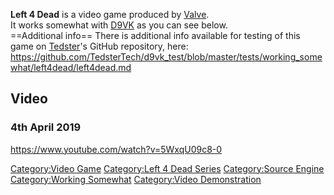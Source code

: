 <strong>Left 4 Dead</strong> is a video game produced by [[Valve]].
<br />
It works somewhat with [[D9VK]] as you can see below.
<br />
==Additional info==
There is additional info available for testing of this game on [[User:Tedster|Tedster]]'s GitHub repository, here:
<br />
https://github.com/TedsterTech/d9vk_test/blob/master/tests/working_somewhat/left4dead/left4dead.md

==Video==
===4th April 2019===
<youtube>https://www.youtube.com/watch?v=5WxqU09c8-0</youtube>

[[Category:Video Game]]
[[Category:Left 4 Dead Series]]
[[Category:Source Engine]]
[[Category:Working Somewhat]]
[[Category:Video Demonstration]]
